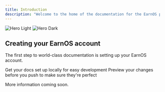 ```yaml
---
title: Introduction
description: "Welcome to the home of the documentation for the EarnOS platform."
---
```


<img className="block dark:hidden" src="/images/earnos.png" alt="Hero Light" />
<img className="hidden dark:block" src="/images/earnos.png" alt="Hero Dark" />

## Creating your EarnOS account

The first step to world-class documentation is setting up your EarnOS account.

<CardGroup cols={2}>
  <Card
    title="Setup to Earn!"
    icon="money-bill"
    href="https://earnos-61.mintlify.app/docs/earn-quickstart"
  >
    Get your docs set up locally for easy development
  </Card>
  <Card
    title="Setup to Grow"
    icon="users"
    href="https://earnos-61.mintlify.app/docs/grow-quickstart"
  >
    Preview your changes before you push to make sure they're perfect
  </Card>
</CardGroup>

More information coming soon.
